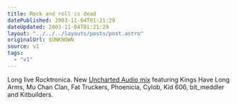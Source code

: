 ```yaml
---
title: Rock and roll is dead
datePublished: 2003-11-04T01:21:29
dateUpdated: 2003-11-04T01:21:29
layout: "../../../layouts/posts/post.astro"
originalUrl: $UNKNOWN
source: v1
tags:
  - "v1"
---
```


Long live Rocktronica. New [Uncharted Audio mix][1] featuring Kings Have Long Arms, Mu Chan Clan, Fat Truckers, Phoenicia, Cylob, Kid 606, bit_meddler and Kitbuilders.

[1]: http://www.unchartedaudio.com/mixes/mix002/
